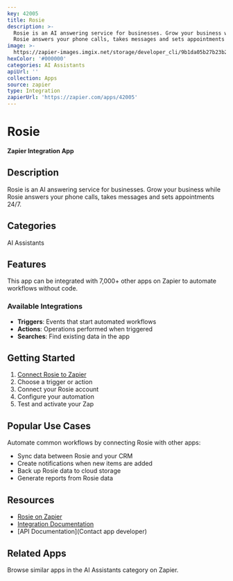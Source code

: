 ```yaml
---
key: 42005
title: Rosie
description: >-
  Rosie is an AI answering service for businesses. Grow your business while
  Rosie answers your phone calls, takes messages and sets appointments 24/7.
image: >-
  https://zapier-images.imgix.net/storage/developer_cli/9b1da05b27b23b2462caf8143f02b7f0.png?auto=format%2Ccompress&ixlib=python-3.0.0&q=50
hexColor: '#000000'
categories: AI Assistants
apiUrl: ''
collection: Apps
source: zapier
type: Integration
zapierUrl: 'https://zapier.com/apps/42005'
---
```

# Rosie

**Zapier Integration App**

## Description

Rosie is an AI answering service for businesses. Grow your business while Rosie answers your phone calls, takes messages and sets appointments 24/7.

## Categories

AI Assistants

## Features

This app can be integrated with 7,000+ other apps on Zapier to automate workflows without code.

### Available Integrations

- **Triggers**: Events that start automated workflows
- **Actions**: Operations performed when triggered
- **Searches**: Find existing data in the app

## Getting Started

1. [Connect Rosie to Zapier](https://zapier.com/apps/42005)
2. Choose a trigger or action
3. Connect your Rosie account
4. Configure your automation
5. Test and activate your Zap

## Popular Use Cases

Automate common workflows by connecting Rosie with other apps:

- Sync data between Rosie and your CRM
- Create notifications when new items are added
- Back up Rosie data to cloud storage
- Generate reports from Rosie data

## Resources

- [Rosie on Zapier](https://zapier.com/apps/42005)
- [Integration Documentation](https://zapier.com/apps/42005/integrations)
- [API Documentation](Contact app developer)

## Related Apps

Browse similar apps in the AI Assistants category on Zapier.

